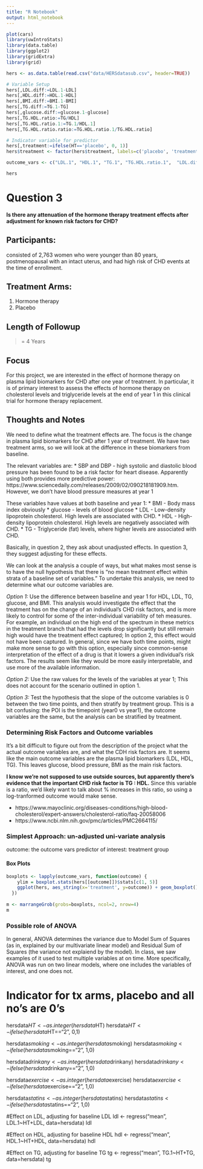 ```yaml
---
title: "R Notebook"
output: html_notebook
---
```



```r
plot(cars)
library(uwIntroStats)
library(data.table)
library(ggplot2)
library(gridExtra)
library(grid)

hers <- as.data.table(read.csv("data/HERSdatasub.csv", header=TRUE))

# Variable Setup
hers[,LDL.diff:=LDL.1-LDL]
hers[,HDL.diff:=HDL.1-HDL]
hers[,BMI.diff:=BMI.1-BMI]
hers[,TG.diff:=TG.1-TG]
hers[,glucose.diff:=glucose.1-glucose]
hers[,TG.HDL.ratio:=TG/HDL]
hers[,TG.HDL.ratio.1:=TG.1/HDL.1]
hers[,TG.HDL.ratio.ratio:=TG.HDL.ratio.1/TG.HDL.ratio]

# Indicator variable for predictor
hers[,treatment:=ifelse(HT=='placebo', 0, 1)]
hers$treatment <- factor(hers$treatment, labels=c('placebo', 'treatment'))

outcome_vars <- c("LDL.1", "HDL.1", "TG.1", "TG.HDL.ratio.1",  "LDL.diff", "HDL.diff", "TG.diff", "TG.HDL.ratio.ratio")
```

```r
hers
```

# Question 3
**Is there any attenuation of the hormone therapy treatment effects after adjustment for known
risk factors for CHD?**

## Participants:
consisted of 2,763 women who were younger than 80 years, postmenopausal with an intact uterus, and
had high risk of CHD events at the time of enrollment.

## Treatment Arms:
1. Hormone therapy
2. Placebo

## Length of Followup
>= 4 Years

## Focus
For this project, we are interested in the effect of hormone therapy on plasma lipid biomarkers for
CHD after one year of treatment. In particular, it is of primary interest to assess the effects of hormone
therapy on cholesterol levels and triglyceride levels at the end of year 1 in this clinical trial for
hormone therapy replacement.


## Thoughts and Notes
We need to define what the treatment effects are. The focus is the change in plasma lipid biomarkers for CHD after 1 year of treatment. We have two treatment arms, so we will look at the difference in these biomarkers from baseline. 

The relevant variables are:
* SBP and DBP - high systolic and diastolic blood pressure has been found to be a risk factor for heart disease. Apparently using both provides more predictive power: https://www.sciencedaily.com/releases/2009/02/090218181909.htm. However, we don't have blood pressure measures at year 1

These variables have values at both baseline and year 1:
* BMI - Body mass index obviously
* glucose - levels of blood glucose
* LDL - Low-density lipoprotein cholesterol. High levels are associated with CHD.
* HDL - High-density lipoprotein cholesterol. High levels are negatively associated with CHD.
* TG - Triglyceride (fat) levels, where higher levels are associated with CHD.

Basically, in question 2, they ask about unadjusted effects. In question 3, they suggest adjusting for these effects. 

We can look at the analysis a couple of ways, but what makes most sense is to have the null hypothesis that there is "no mean treatment effect within strata of a baseline set of variables." To undertake this analysis, we need to determine what our outcome variables are. 

*Option 1:* Use the difference between baseline and year 1 for HDL, LDL, TG, glucose, and BMI. This analysis would investigate the effect that the treatment has on the change of an individual's CHD risk factors, and is more likely to control for some of the inter-individual variability of teh measures. For example, an individual on the high end of the spectrum in these metrics in the treatment branch that had the levels drop significantly but still remain high would have the treatment effect captured; In option 2, this effect would not have been captured. In general, since we have both time points, might make more sense to go with this option, especially since common-sense interpretation of the effect of a drug is that it lowers a given individual's risk factors. The results seem like they would be more easily interpretable, and use more of the available information. 

*Option 2:* Use the raw values for the levels of the variables at year 1; This does not account for the scenario outlined in option 1.

*Option 3:* Test the hypothesis that the slope of the outcome variables is 0 between the two time points, and then stratify by treatment group.
This is a bit confusing: the POI is the timepoint (year0 vs year1), the outcome variables are the same, but the analysis can be stratified by treatment. 

### Determining Risk Factors and Outcome variables
It's a bit difficult to figure out from the description of the project what the actual outcome variables are, and what the CDH risk factors are. It seems like the main outcome variables are the plasma lipid biomarkers (LDL, HDL, TG). This leaves glucose, blood pressure, BMI as the main risk factors. 

**I know we're not supposed to use outside sources, but apparently there's evidence that the important CHD risk factor is TG : HDL.** Since this variable is a ratio, we'd likely want to talk about % increases in this ratio, so using a log-tranformed outcome would make sense. 

* https://www.mayoclinic.org/diseases-conditions/high-blood-cholesterol/expert-answers/cholesterol-ratio/faq-20058006
* https://www.ncbi.nlm.nih.gov/pmc/articles/PMC2664115/

### Simplest Approach: un-adjusted uni-variate analysis

outcome: the outcome vars
predictor of interest: treatment group

#### Box Plots
```r
boxplots <- lapply(outcome_vars, function(outcome) {
    ylim = boxplot.stats(hers[[outcome]])$stats[c(1, 5)]
    ggplot(hers, aes_string(x='treatment', y=outcome)) + geom_boxplot() + coord_flip() + ylab("") + coord_cartesian(ylim = ylim*1.05);
  })
  
m <- marrangeGrob(grobs=boxplots, ncol=2, nrow=4)
m

```


### Possible role of ANOVA
In general, ANOVA determines the variance due to Model Sum of Squares (as in, explained by our multivariate linear model) and Residual Sum of Squares (the variance not explaiend by the model). In class, we saw examples of it used to test multiple variables at on time. More specifically, ANOVA was run on two linear models, where one includes the variables of interest, and one does not. 

# Indicator for tx arms, placebo and all no's are 0's
hersdata$HT <- as.integer(hersdata$HT)
hersdata$HT <- ifelse(hersdata$HT=="2", 0,1)

hersdata$smoking <- as.integer(hersdata$smoking)
hersdata$smoking <- ifelse(hersdata$smoking=="2", 1,0)

hersdata$drinkany <- as.integer(hersdata$drinkany)
hersdata$drinkany <- ifelse(hersdata$drinkany=="2", 1,0)

hersdata$exercise <- as.integer(hersdata$exercise)
hersdata$exercise <- ifelse(hersdata$exercise=="2", 1,0)

hersdata$statins <- as.integer(hersdata$statins)
hersdata$statins <- ifelse(hersdata$statins=="2", 1,0)

#Effect on LDL, adjusting for baseline LDL
ldl <- regress("mean", LDL.1~HT+LDL, data=hersdata)
ldl

#Effect on HDL, adjusting for baseline HDL
hdl <- regress("mean", HDL.1~HT+HDL, data=hersdata)
hdl

#Effect on TG, adjusting for baseline TG
tg <- regress("mean", TG.1~HT+TG, data=hersdata)
tg

